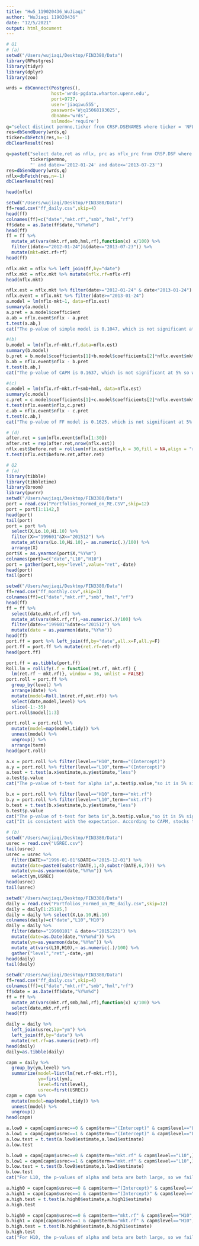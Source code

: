 ```yaml
---
title: "Hw5_119020436_WuJiaqi"
author: "WuJiaqi 119020436"
date: "12/5/2021"
output: html_document
---
```


```r
# Q1
# (a)
setwd("/Users/wujiaqi/Desktop/FIN3380/Data")
library(RPostgres)
library(tidyr)
library(dplyr)
library(zoo)

wrds = dbConnect(Postgres(),
                 host='wrds-pgdata.wharton.upenn.edu',
                 port=9737,
                 user='jiaqiwu555',
                 password='Wjq15068193025',
                 dbname='wrds',
                 sslmode='require')
q="select distinct permno,ticker from CRSP.DSENAMES where ticker = 'NFLX'"
res=dbSendQuery(wrds,q)
ticker=dbFetch(res,n=-1)
dbClearResult(res)

q=paste0("select date,ret as nflx, prc as nflx_prc from CRSP.DSF where permno = '",
         ticker$permno,
         "' and date>='2012-01-24' and date<='2013-07-23'")
res=dbSendQuery(wrds,q)
nflx=dbFetch(res,n=-1)
dbClearResult(res)

head(nflx)
```


```r
setwd("/Users/wujiaqi/Desktop/FIN3380/Data")
ff=read.csv("ff_daily.csv",skip=4)
head(ff)
colnames(ff)=c("date","mkt.rf","smb","hml","rf")
ff$date = as.Date(ff$date,"%Y%m%d")
head(ff)
ff = ff %>% 
  mutate_at(vars(mkt.rf,smb,hml,rf),function(x) x/100) %>%
  filter((date>="2012-01-24")&(date<="2013-07-23")) %>%
  mutate(mkt=mkt.rf+rf)
head(ff)
```

```r
nflx.mkt = nflx %>% left_join(ff,by="date")
nflx.mkt = nflx.mkt %>% mutate(nflx.rf=nflx-rf)
head(nflx.mkt)
```

```r
nflx.est = nflx.mkt %>% filter(date>="2012-01-24" & date<"2013-01-24")
nflx.event = nflx.mkt %>% filter(date>="2013-01-24")
a.model = lm(nflx-mkt~1, data=nflx.est)
summary(a.model)
a.pret = a.model$coefficient
a.ab = nflx.event$nflx - a.pret
t.test(a.ab,)
cat("The p-value of simple model is 0.1047, which is not significant at 5% so we cannot reject H0. Thus, it is not abnormal in simple excess return model.")
```


```r
#(b)
b.model = lm(nflx.rf~mkt.rf,data=nflx.est)
summary(b.model)
b.pret = b.model$coefficients[1]+b.model$coefficients[2]*nflx.event$mkt.rf
b.ab = nflx.event$nflx - b.pret
t.test(b.ab,)
cat("The p-value of CAPM is 0.1637, which is not significant at 5% so we cannot reject H0. Thus, it is not abnormal in CAPM.")
```

```r
#(c)
c.model = lm(nflx.rf~mkt.rf+smb+hml, data=nflx.est)
summary(c.model)
c.pret = c.model$coefficients[1]+c.model$coefficients[2]*nflx.event$mkt.rf+c.model$coefficients[3]*nflx.event$smb+c.model$coefficients[4]*nflx.event$hml
t.test(nflx.event$nflx,c.pret)
c.ab = nflx.event$nflx - c.pret
t.test(c.ab,)
cat("The p-value of FF model is 0.1625, which is not significant at 5% so we cannot reject H0. Thus, it is not abnormal in FF model.")
```

```r
# (d)
after.ret = sum(nflx.event$nflx[1:30])
after.ret = rep(after.ret,nrow(nflx.est))
nflx.est$before.ret = rollsum(nflx.est$nflx,k = 30,fill = NA,align = "right")
t.test(nflx.est$before.ret,after.ret)
```

```r
# Q2
# (a)
library(tibble)
library(tibbletime)
library(broom)
library(purrr)
setwd("/Users/wujiaqi/Desktop/FIN3380/Data")
port = read.csv("Portfolios_Formed_on_ME.CSV",skip=12)
port = port[1:1142,]
head(port)
tail(port)
port = port %>% 
  select(X,Lo.10,Hi.10) %>%
  filter(X>="199601"&X<="201512") %>%
  mutate_at(vars(Lo.10,Hi.10),~ as.numeric(.)/100) %>%
  arrange(X)
port$X = as.yearmon(port$X,"%Y%m")
colnames(port)=c("date","L10","H10")
port = gather(port,key="level",value="ret",-date)
head(port)
tail(port)
```
```r
setwd("/Users/wujiaqi/Desktop/FIN3380/Data")
ff=read.csv("ff_monthly.csv",skip=3)
colnames(ff)=c("date","mkt.rf","smb","hml","rf")
head(ff)
ff = ff %>% 
  select(date,mkt.rf,rf) %>%
  mutate_at(vars(mkt.rf,rf),~as.numeric(.)/100) %>%
  filter(date>="199601"&date<="201512") %>%
  mutate(date = as.yearmon(date,"%Y%m"))
head(ff)
port.ff = port %>% left_join(ff,by="date",all.x=F,all.y=F)
port.ff = port.ff %>% mutate(ret.rf=ret-rf)
head(port.ff)
```

```r
port.ff = as.tibble(port.ff)
Roll.lm = rollify(.f = function(ret.rf, mkt.rf) {
  lm(ret.rf ~ mkt.rf)}, window = 36, unlist = FALSE)
port.roll = port.ff %>%
  group_by(level) %>%
  arrange(date) %>%
  mutate(model=Roll.lm(ret.rf,mkt.rf)) %>%
  select(date,model,level) %>%
  slice(-1:-35)
port.roll$model[1:3]
```

```r
port.roll = port.roll %>% 
  mutate(model=map(model,tidy)) %>%
  unnest(model) %>%
  ungroup() %>%
  arrange(term)
head(port.roll)
```

```r
a.x = port.roll %>% filter(level=="H10",term=="(Intercept)")
a.y = port.roll %>% filter(level=="L10",term=="(Intercept)")
a.test = t.test(a.x$estimate,a.y$estimate,"less")
a.test$p.value
cat("The p-value of t-test for alpha is",a.test$p.value,"so it is 5% significant and we should reject H0. Thus, L10 alpha is less than H10 alpha.")
```
```r
b.x = port.roll %>% filter(level=="H10",term=="mkt.rf")
b.y = port.roll %>% filter(level=="L10",term=="mkt.rf")
b.test = t.test(b.x$estimate,b.y$estimate,"less")
b.test$p.value
cat("The p-value of t-test for beta is",b.test$p.value,"so it is 5% significant and we should reject H0. Thus, L10 beta is less than H10 beta.")
cat("It is consistent with the expectation. According to CAPM, stocks tend to have higher beta and alpha if it performs well.")
```

```r
# (b)
setwd("/Users/wujiaqi/Desktop/FIN3380/Data")
usrec = read.csv("USREC.csv")
tail(usrec)
usrec = usrec %>%
  filter(DATE>="1996-01-01"&DATE<="2015-12-01") %>%
  mutate(date=paste0(substr(DATE,1,4),substr(DATE,6,7))) %>%
  mutate(ym=as.yearmon(date,"%Y%m")) %>%
  select(ym,USREC)
head(usrec)
tail(usrec)
```

```r
setwd("/Users/wujiaqi/Desktop/FIN3380/Data")
daily = read.csv("Portfolios_Formed_on_ME_daily.csv",skip=12)
daily = daily[1:25105,]
daily = daily %>% select(X,Lo.10,Hi.10) 
colnames(daily)=c("date","L10","H10")
daily = daily %>%
  filter(date>="19960101" & date<="20151231") %>%
  mutate(date=as.Date(date,"%Y%m%d")) %>%
  mutate(ym=as.yearmon(date,"%Y%m")) %>%
  mutate_at(vars(L10,H10),~ as.numeric(.)/100) %>%
  gather("level","ret",-date,-ym)
head(daily)
tail(daily)
```

```r
setwd("/Users/wujiaqi/Desktop/FIN3380/Data")
ff=read.csv("ff_daily.csv",skip=4)
colnames(ff)=c("date","mkt.rf","smb","hml","rf")
ff$date = as.Date(ff$date,"%Y%m%d")
ff = ff %>% 
  mutate_at(vars(mkt.rf,smb,hml,rf),function(x) x/100) %>%
  select(date,mkt.rf,rf)
head(ff)
```

```r
daily = daily %>%
  left_join(usrec,by="ym") %>%
  left_join(ff,by="date") %>%
  mutate(ret.rf=as.numeric(ret)-rf)
head(daily)
daily=as.tibble(daily)
```

```r
capm = daily %>%
  group_by(ym,level) %>%
  summarize(model=list(lm(ret.rf~mkt.rf)),
            ym=first(ym),
            level=first(level),
            usrec=first(USREC))
capm = capm %>%
  mutate(model=map(model,tidy)) %>%
  unnest(model) %>%
  ungroup()
head(capm)
```

```r
a.low0 = capm[capm$usrec==0 & capm$term=="(Intercept)" & capm$level=="L10",]
a.low1 = capm[capm$usrec==1 & capm$term=="(Intercept)" & capm$level=="L10",]
a.low.test = t.test(a.low0$estimate,a.low1$estimate)
a.low.test

b.low0 = capm[capm$usrec==0 & capm$term=="mkt.rf" & capm$level=="L10",]
b.low1 = capm[capm$usrec==1 & capm$term=="mkt.rf" & capm$level=="L10",]
b.low.test = t.test(b.low0$estimate,b.low1$estimate)
b.low.test
cat("For L10, the p-values of alpha and beta are both large, so we fail to reject H0. Thus, alpha and beta are indiffenret under recession and expansion.")
```

```r
a.high0 = capm[capm$usrec==0 & capm$term=="(Intercept)" & capm$level=="H10",]
a.high1 = capm[capm$usrec==1 & capm$term=="(Intercept)" & capm$level=="H10",]
a.high.test = t.test(a.high0$estimate,a.high1$estimate)
a.high.test

b.high0 = capm[capm$usrec==0 & capm$term=="mkt.rf" & capm$level=="H10",]
b.high1 = capm[capm$usrec==1 & capm$term=="mkt.rf" & capm$level=="H10",]
b.high.test = t.test(b.high0$estimate,b.high1$estimate)
b.high.test
cat("For H10, the p-values of alpha and beta are both large, so we fail to reject H0. Thus, alpha and beta are indiffenret under recession and expansion.")
```

